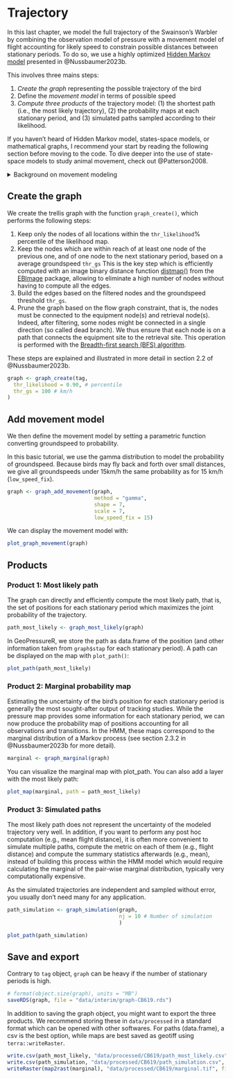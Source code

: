 # Trajectory

In this last chapter, we model the full trajectory of the Swainson's Warbler by combining the observation model of pressure with a movement model of flight accounting for likely speed to constrain possible distances between stationary periods. To do so, we use a highly optimized [Hidden Markov model](https://en.wikipedia.org/wiki/Hidden_Markov_model) presented in @Nussbaumer2023b.

This involves three mains steps:

1. *Create the graph* representing the possible trajectory of the bird
2. Define the *movement model* in terms of possible speed
3. *Compute three products* of the trajectory model: (1) the shortest path (i.e., the most likely trajectory), (2) the probability maps at each stationary period, and (3) simulated paths sampled according to their likelihood. 

If you haven't heard of Hidden Markov model, states-space models, or mathematical graphs, I recommend your start by reading the following section before moving to the code. To dive deeper into the use of state-space models to study animal movement, check out @Patterson2008.

<details>
<summary>Background on movement modeling</summary>

A fundamental consideration is to be able to separate the overall trajectory into discrete positions which, together, create a trajectory. Discrete animal movement is often modelled with a [Hidden Markov model](https://en.wikipedia.org/wiki/Hidden_Markov_model), which conveniently separates the unknown positions of a bird $X_t$ from some observations $Y_t$ which can be related to the position (e.g., pressure measurement). The key models required are:

- the *observation model* $P(Y_t | X_t)$, which provides the likelihood of observing the measurement assuming a known position. This is exactly what our likelihood map computed in the previous step does.
- the *movement model* $P(X_t+1|X_t)$ which defines the probability that the bird was flying between two stationary periods. 
- an *initial state* $P(X_0)$, technically required but this does not constitute a strong constraint in our case. 

Our goal is to produce a probability map for each stationary period which accounts for all pressure measurements, this is, computing the probability $P(X_t=x_t|Y_0=y_0,...Y_t=y_t)$. 

If you are not familiar with the lower and capital case, $X_t$ represents the random variable (i.e., the position of the bird at a stationary period t), while x_t are all the actually values that $X$ can take, that is, the coordinates of pixels on our map.

Because the number of possible positions is limited (to the number of pixels on the map), we can solve the HHM exactly. This is in contrast to Markov Chain Monte Carlo (MCMC) algorithm, which does not assume any discretization of the space but relies on an iterative approach to solve the model. 

A graph is a convenient mathematical representation of a model which has state (node) and some relations between these states (edge). Graphs are a general and fundamental mathematical tool, but here we use a specific graph structure corresponding to the HMM presented above: two states X and Y for each time step t (node), and an observation and movement model (relating X_t to X_t+1 and Y_t to X_t). All other relationships are assumed to be independent.

Typically in animal movement, the graph is only used to represent the HMM, but in our case, we use the graph to store all discrete positions (i.e., pixels) of all possible positions of the bird at all timesteps (called trellis graph). You can think of the edges as a full 3D grid of lat x lon x stationary period and the edges as all possible pairs of nodes between two consecutive stationary periods. As you can imagine, this results in a very high number of edges!

The novelty of @Nussbaumer2023b is to construct this graph using only the useful nodes and edges, to limit the computational cost. See below on how this is achieved. 

</details>


## Create the graph 

We create the trellis graph with the function `graph_create()`, which performs the following steps: 

1. Keep only the nodes of all locations within the `thr_likelihood`% percentile of the likelihood map.
2. Keep the nodes which are within reach of at least one node of the previous one, and of one node to the next stationary period, based on a average groundspeed `thr_gs` This is the key step which is efficiently computed with an image binary distance function [distmap()](https://rdrr.io/bioc/EBImage/man/distmap.html) from the [EBImage](https://github.com/aoles/EBImage) package, allowing to eliminate a high number of nodes without having to compute all the edges.
3. Build the edges based on the filtered nodes and the groundspeed threshold `thr_gs`.
4. Prune the graph based on the flow graph constraint, that is, the nodes must be connected to the equipment node(s) and retrieval node(s). Indeed, after filtering, some nodes might be connected in a single direction (so called dead branch). We thus ensure that each node is on a path that connects the equipment site to the retrieval site. This operation is performed with the [Breadth-first search (BFS) algorithm](https://en.wikipedia.org/wiki/Breadth-first_search).

These steps are explained and illustrated in more detail in section 2.2 of @Nussbaumer2023b.

```r
graph <- graph_create(tag,
  thr_likelihood = 0.90, # percentile 
  thr_gs = 100 # km/h
)
```

## Add movement model

We then define the movement model by setting a parametric function converting groundspeed to probability. 

In this basic tutorial, we use the gamma distribution to model the probability of groundspeed. Because birds may fly back and forth over small distances, we give all groundspeeds under 15km/h the same probability as for 15 km/h (`low_speed_fix`).

```r
graph <- graph_add_movement(graph, 
                            method = "gamma",
                            shape = 7,
                            scale = 7,
                            low_speed_fix = 15)
```

We can display the movement model with:

```r
plot_graph_movement(graph)
```

## Products
### Product 1: Most likely path

The graph can directly and efficiently compute the most likely path, that is, the set of positions for each stationary period which maximizes the joint probability of the trajectory. 

```r
path_most_likely <- graph_most_likely(graph)
```

In GeoPressureR, we store the path as data.frame of the position (and other information taken from `graph$stap` for each stationary period). A path can be displayed on the map with `plot_path()`:

```r
plot_path(path_most_likely)
```


### Product 2: Marginal probability map

Estimating the uncertainty of the bird's position for each stationary period is generally the most sought-after output of tracking studies. While the pressure map provides some information for each stationary period, we can now produce the probability map of positions accounting for all observations and transitions. In the HMM, these maps correspond to the marginal distribution of a Markov process (see section 2.3.2 in @Nussbaumer2023b for more detail).

```r
marginal <- graph_marginal(graph)
```


You can visualize the marginal map with plot_path. You can also add a layer with the most likely path:

```r
plot_map(marginal, path = path_most_likely)
```

### Product 3: Simulated paths

The most likely path does not represent the uncertainty of the modeled trajectory very well. In addition, if you want to perform any post hoc computation (e.g., mean flight distance), it is often more convenient to simulate multiple paths, compute the metric on each of them (e.g., flight distance) and compute the summary statistics afterwards (e.g., mean), instead of building this process within the HMM model which would require calculating the marginal of the pair-wise marginal distribution, typically very computationally expensive.

As the simulated trajectories are independent and sampled without error, you usually don't need many for any application.

```r
path_simulation <- graph_simulation(graph, 
                                    nj = 10 # Number of simulation
                                    )
```

```r
plot_path(path_simulation)
```


## Save and export

Contrary to `tag` object, `graph` can be heavy if the number of stationary periods is high.

```r
# format(object.size(graph), units = "MB")
saveRDS(graph, file = "data/interim/graph-CB619.rds")
```

In addition to saving the graph object, you might want to export the three products. We recommend storing these in `data/processed` in a standard format which can be opened with other softwares. For paths (data.frame), a csv is the best option, while maps are best saved as geotiff using `terra::writeRaster`.

```r
write.csv(path_most_likely, "data/processed/CB619/path_most_likely.csv", row.names = FALSE)
write.csv(path_simulation, "data/processed/CB619/path_simulation.csv", row.names = FALSE)
writeRaster(map2rast(marginal), "data/processed/CB619/marginal.tif", filetype = "GTiff", overwrite = TRUE)
```
